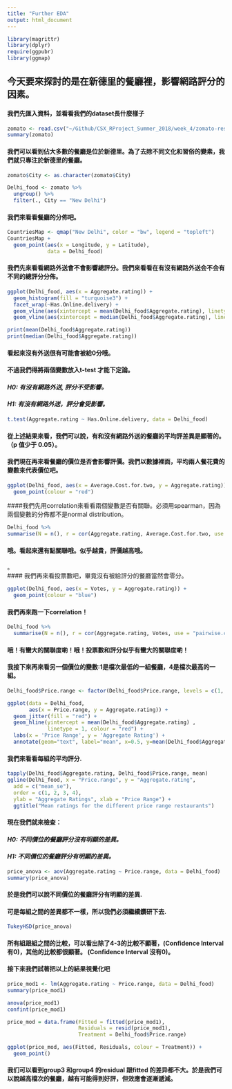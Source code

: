 ```yaml
---
title: "Further EDA"
output: html_document
---
```


```r
library(magrittr)
library(dplyr)
require(ggpubr)
library(ggmap)
```

## 今天要來探討的是在新德里的餐廳裡，影響網路評分的因素。

#### 我們先匯入資料，並看看我們的dataset長什麼樣子
```r
zomato <- read.csv("~/Github/CSX_RProject_Summer_2018/week_4/zomato-restaurants-data/zomato.csv")
summary(zomato)
```

#### 我們可以看到佔大多數的餐廳是位於新德里。為了去除不同文化和習俗的變素，我們就只專注於新德里的餐廳。
```r
zomato$City <- as.character(zomato$City)

Delhi_food <- zomato %>%
  ungroup() %>%
  filter(., City == "New Delhi")
```

#### 我們來看看餐廳的分佈吧。
```r
CountriesMap <- qmap("New Delhi", color = "bw", legend = "topleft")
CountriesMap +
  geom_point(aes(x = Longitude, y = Latitude), 
             data = Delhi_food)
```

#### 我們先來看看網路外送會不會影響總評分。我們來看看在有沒有網路外送会不会有不同的總評分分佈。
```r
ggplot(Delhi_food, aes(x = Aggregate.rating)) + 
  geom_histogram(fill = "turquoise3") +
  facet_wrap(~Has.Online.delivery) +
  geom_vline(aes(xintercept = mean(Delhi_food$Aggregate.rating), linetype = "Mean")) +
  geom_vline(aes(xintercept = median(Delhi_food$Aggregate.rating), linetype = "Median"))
```
```r
print(mean(Delhi_food$Aggregate.rating))
print(median(Delhi_food$Aggregate.rating))
```
#### 看起來沒有外送很有可能會被給0分哦。
#### 不過我們得將兩個變數放入t-test 才能下定論。
#### *H0: 有沒有網路外送, 評分不受影響。*
#### *H1: 有沒有網路外送，評分會受影響。*
```r
t.test(Aggregate.rating ~ Has.Online.delivery, data = Delhi_food)
```
#### 從上述結果來看，我們可以說，**有和沒有網路外送的餐廳的平均評差異是顯著的**。（p 值少于 0.05）。  

#### 我們現在再來看餐廳的價位是否會影響評價。我們以數據裡面，平均兩人餐花費的變數來代表價位吧。
```r
ggplot(Delhi_food, aes(x = Average.Cost.for.two, y = Aggregate.rating)) +
  geom_point(colour = "red")
```

####我們先用correlation來看看兩個變數是否有關聯。必須用spearman，因為兩個變數的分佈都不是normal distribution。
```r
Delhi_food %>%
summarise(N = n(), r = cor(Aggregate.rating, Average.Cost.for.two, use = "pairwise.complete.obs", method = "spearman"))
```
#### 哦。看起來還有點關聯哦。**似乎越貴，評價越高哦**。
。  
#### 我們再來看投票數吧，畢竟沒有被給評分的餐廳當然會零分。
```r
ggplot(Delhi_food, aes(x = Votes, y = Aggregate.rating)) +
  geom_point(colour = "blue")
```

#### 我們再來跑一下correlation！
```r
Delhi_food %>%
  summarise(N = n(), r = cor(Aggregate.rating, Votes, use = "pairwise.complete.obs", method = "spearman"))
```

#### 哦！有蠻大的關聯度喲！哦！**投票數和評分似乎有蠻大的關聯度喲**！

#### 我接下來再來看另一個價位的變數:1是檔次最低的一組餐廳，4是檔次最高的一組。
```r
Delhi_food$Price.range <- factor(Delhi_food$Price.range, levels = c(1, 2, 3, 4))

ggplot(data = Delhi_food, 
       aes(x = Price.range, y = Aggregate.rating)) +
  geom_jitter(fill = "red") +
  geom_hline(yintercept = mean(Delhi_food$Aggregate.rating) , 
             linetype = 1, colour = "red") +
  labs(x = 'Price Range', y = 'Aggregate Rating') +
  annotate(geom="text", label="mean", x=0.5, y=mean(Delhi_food$Aggregate.rating), vjust=-1, colour = "red")
```

#### 我們來看看每組的平均評分.
```r
tapply(Delhi_food$Aggregate.rating, Delhi_food$Price.range, mean)
ggline(Delhi_food, x = "Price.range", y = "Aggregate.rating",
  add = c("mean_se"),
  order = c(1, 2, 3, 4),
  ylab = "Aggregate Ratings", xlab = "Price Range") +
  ggtitle("Mean ratings for the different price range restaurants")
```

#### 現在我們就來檢查：
#### *H0: 不同價位的餐廳評分沒有明顯的差異。*
#### *H1: 不同價位的餐廳評分有明顯的差異。*
```r
price_anova <- aov(Aggregate.rating ~ Price.range, data = Delhi_food)
summary(price_anova)
```
#### 於是我們可以說**不同價位的餐廳評分有明顯的差異**.
#### 可是每組之間的差異都不一樣，所以我們必須繼續鑽研下去.
```r
TukeyHSD(price_anova)
```
#### 所有組跟組之間的比較，可以看出除了4-3的比較不顯著，(Confidence Interval 有0)，其他的比較都很顯著。 (Confidence Interval 沒有0)。

#### 接下來我們試著把以上的結果視覺化吧
```r
price_mod1 <- lm(Aggregate.rating ~ Price.range, data = Delhi_food)
summary(price_mod1)

anova(price_mod1)
confint(price_mod1)

price_mod = data.frame(Fitted = fitted(price_mod1),
                       Residuals = resid(price_mod1),
                       Treatment = Delhi_food$Price.range)

ggplot(price_mod, aes(Fitted, Residuals, colour = Treatment)) +
  geom_point()
```
  
#### 我们可以看到group3 和group4 的residual 跟fitted 的差异都不大。於是我們可以說**越高檔次的餐廳，越有可能得到好評，但效應會逐漸遞減。**